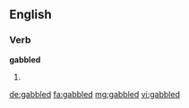 ==English==

===Verb===
'''gabbled'''

# {{en-past of|gabble}}

[[de:gabbled]]
[[fa:gabbled]]
[[mg:gabbled]]
[[vi:gabbled]]